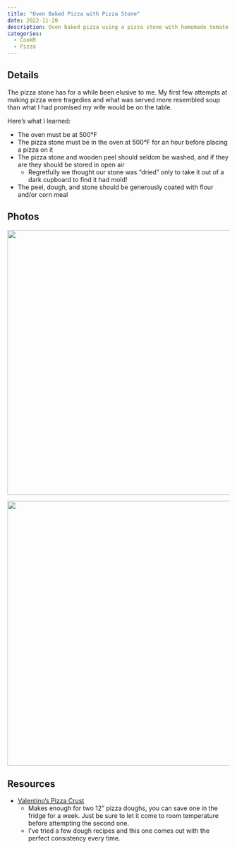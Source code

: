 ```yaml
---
title: "Oven Baked Pizza with Pizza Stone"
date: 2022-11-20
description: Oven baked pizza using a pizza stone with homemade tomato sauce, mozzarella, and prosciutto.
categories:
  - CookR
  - Pizza
---
```


## Details

The pizza stone has for a while been elusive to me. My first few attempts at making pizza were tragedies and what was served more resembled soup than what I had promised my wife would be on the table.

Here's what I learned:

-   The oven must be at 500°F
-   The pizza stone must be in the oven at 500°F for an hour before placing a pizza on it
-   The pizza stone and wooden peel should seldom be washed, and if they are they should be stored in open air
    -   Regretfully we thought our stone was "dried" only to take it out of a dark cupboard to find it had mold!
-   The peel, dough, and stone should be generously coated with flour and/or corn meal

## Photos

![](images/pizza1.png){fig-align="center" width="600"}

![](images/pizza2.png){fig-align="center" width="600"}

## Resources

-   [Valentino's Pizza Crust](https://www.allrecipes.com/recipe/6814/valentinos-pizza-crust/)
    -   Makes enough for two 12" pizza doughs, you can save one in the fridge for a week. Just be sure to let it come to room temperature before attempting the second one.
    -   I've tried a few dough recipes and this one comes out with the perfect consistency every time.
